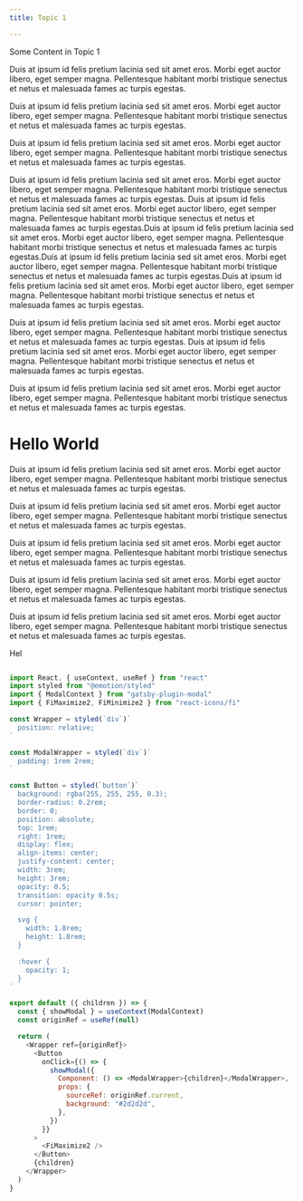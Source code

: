 ```yaml
---
title: Topic 1

---
```



Some Content in Topic 1

<Modal1 />

<DownloadButton title="Download File" href="http://www.ncert.nic.in/rightside/links/pdf/syllabus/syllabus/desm_s_Mathematics.pdf" />



<Question1 />


<FlashCards modal={FlashModal} />

Duis at ipsum id felis pretium lacinia sed sit amet eros. Morbi eget
auctor libero, eget semper magna. Pellentesque habitant morbi tristique senectus et netus
et malesuada fames ac turpis egestas.

Duis at ipsum id felis pretium lacinia sed sit amet eros. Morbi eget
auctor libero, eget semper magna. Pellentesque habitant morbi tristique senectus et netus
et malesuada fames ac turpis egestas.

<Full modal={Modal1}>
  Duis at ipsum id felis pretium lacinia sed sit amet eros. Morbi eget
  auctor libero, eget semper magna. Pellentesque habitant morbi tristique senectus et netus
  et malesuada fames ac turpis egestas.
</Full>

Duis at ipsum id felis pretium lacinia sed sit amet eros. Morbi eget
auctor libero, eget semper magna. Pellentesque habitant morbi tristique senectus et netus
et malesuada fames ac turpis egestas.
Duis at ipsum id felis pretium lacinia sed sit amet eros. Morbi eget
auctor libero, eget semper magna. Pellentesque habitant morbi tristique senectus et netus
et malesuada fames ac turpis egestas.Duis at ipsum id felis pretium lacinia sed sit amet eros. Morbi eget
auctor libero, eget semper magna. Pellentesque habitant morbi tristique senectus et netus
et malesuada fames ac turpis egestas.Duis at ipsum id felis pretium lacinia sed sit amet eros. Morbi eget
auctor libero, eget semper magna. Pellentesque habitant morbi tristique senectus et netus
et malesuada fames ac turpis egestas.Duis at ipsum id felis pretium lacinia sed sit amet eros. Morbi eget
auctor libero, eget semper magna. Pellentesque habitant morbi tristique senectus et netus
et malesuada fames ac turpis egestas.

Duis at ipsum id felis pretium lacinia sed sit amet eros. Morbi eget
auctor libero, eget semper magna. Pellentesque habitant morbi tristique senectus et netus
et malesuada fames ac turpis egestas.
Duis at ipsum id felis pretium lacinia sed sit amet eros. Morbi eget
auctor libero, eget semper magna. Pellentesque habitant morbi tristique senectus et netus
et malesuada fames ac turpis egestas.

Duis at ipsum id felis pretium lacinia sed sit amet eros. Morbi eget
auctor libero, eget semper magna. Pellentesque habitant morbi tristique senectus et netus
et malesuada fames ac turpis egestas.

<Side modal={Modal1}  subtitle="Hello World">

# Hello World

Duis at ipsum id felis pretium lacinia sed sit amet eros. Morbi eget
auctor libero, eget semper magna. Pellentesque habitant morbi tristique senectus et netus
et malesuada fames ac turpis egestas.
</Side>



Duis at ipsum id felis pretium lacinia sed sit amet eros. Morbi eget
auctor libero, eget semper magna. Pellentesque habitant morbi tristique senectus et netus
et malesuada fames ac turpis egestas.

Duis at ipsum id felis pretium lacinia sed sit amet eros. Morbi eget
auctor libero, eget semper magna. Pellentesque habitant morbi tristique senectus et netus
et malesuada fames ac turpis egestas.



Duis at ipsum id felis pretium lacinia sed sit amet eros. Morbi eget
auctor libero, eget semper magna. Pellentesque habitant morbi tristique senectus et netus
et malesuada fames ac turpis egestas.

Duis at ipsum id felis pretium lacinia sed sit amet eros. Morbi eget
auctor libero, eget semper magna. Pellentesque habitant morbi tristique senectus et netus
et malesuada fames ac turpis egestas.


Hel

<CodeModal subtitle="Code Modal" >

```javascript

import React, { useContext, useRef } from "react"
import styled from "@emotion/styled"
import { ModalContext } from "gatsby-plugin-modal"
import { FiMaximize2, FiMinimize2 } from "react-icons/fi"

const Wrapper = styled(`div`)`
  position: relative;
`

const ModalWrapper = styled(`div`)`
  padding: 1rem 2rem;
`

const Button = styled(`button`)`
  background: rgba(255, 255, 255, 0.3);
  border-radius: 0.2rem;
  border: 0;
  position: absolute;
  top: 1rem;
  right: 1rem;
  display: flex;
  align-items: center;
  justify-content: center;
  width: 3rem;
  height: 3rem;
  opacity: 0.5;
  transition: opacity 0.5s;
  cursor: pointer;

  svg {
    width: 1.8rem;
    height: 1.8rem;
  }

  :hover {
    opacity: 1;
  }
`

export default ({ children }) => {
  const { showModal } = useContext(ModalContext)
  const originRef = useRef(null)

  return (
    <Wrapper ref={originRef}>
      <Button
        onClick={() => {
          showModal({
            Component: () => <ModalWrapper>{children}</ModalWrapper>,
            props: {
              sourceRef: originRef.current,
              background: "#2d2d2d",
            },
          })
        }}
      >
        <FiMaximize2 />
      </Button>
      {children}
    </Wrapper>
  )
}
```

</CodeModal>


